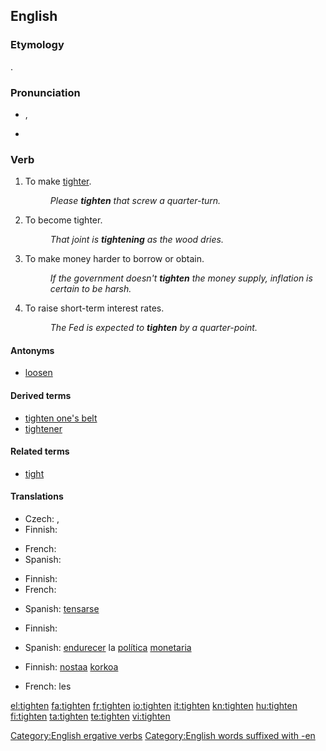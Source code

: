 ==English==

===Etymology===
{{etyl|ang}} {{term|tyhtan|lang=ang}}.

===Pronunciation===
* {{a|UK}} {{IPA|/ˈtaɪ.tən/}}, {{SAMPA|/"taI.t@n/}}
* {{rhymes|aɪtən}}

===Verb===
{{en-verb}}

# {{transitive}} To make [[tight]]er.
#: ''Please '''tighten''' that screw a quarter-turn.''
# {{intransitive}} To become tighter.
#: ''That joint is '''tightening''' as the wood dries.''
# {{economics}} To make money harder to borrow or obtain.
#: ''If the government doesn't '''tighten''' the money supply, inflation is certain to be harsh.''
# {{economics}} To raise short-term interest rates.
#: ''The Fed is expected to '''tighten''' by a quarter-point.''

====Antonyms====
* {{sense|make tighter}} [[loosen]]

====Derived terms====
* [[tighten one's belt]]
* [[tightener]]

====Related terms====
* [[tight]]

====Translations====
{{trans-top|to make tighter}}
* Czech: {{t-|cs|dotáhnout}}, {{t-|cs|utáhnout}}
* Finnish: {{t+|fi|kiristää}}
{{trans-mid}}
* French: {{t+|fr|serrer}}
* Spanish: {{t-|es|tensar}}
{{trans-bottom}}

{{trans-top|to become tighter}}
* Finnish: {{t+|fi|kiristyä}}
* French: {{t-|fr|se resserrer}}
{{trans-mid}}
* Spanish: [[tensarse]]
{{trans-bottom}}

{{trans-top|to make money harder to obtain}}
* Finnish: {{t+|fi|kiristää}}
{{trans-mid}}
* Spanish: [[endurecer]] la [[política]] [[monetaria]]
{{trans-bottom}}

{{trans-top|to raise interest rate}}
* Finnish: [[nostaa]] [[korko|korkoa]]
{{trans-mid}}
* French: {{t+|fr|resserrer}} les {{t+|fr|taux|m}}
{{trans-bottom}}

[[Category:English ergative verbs]]
[[Category:English words suffixed with -en]]

[[el:tighten]]
[[fa:tighten]]
[[fr:tighten]]
[[io:tighten]]
[[it:tighten]]
[[kn:tighten]]
[[hu:tighten]]
[[fi:tighten]]
[[ta:tighten]]
[[te:tighten]]
[[vi:tighten]]